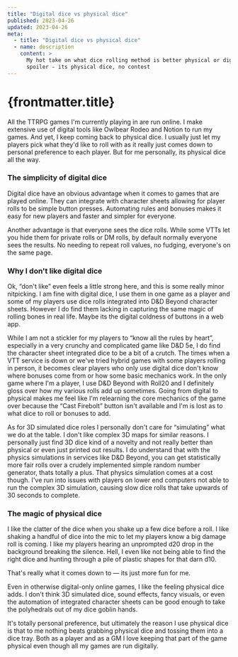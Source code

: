 ```yaml
---
title: "Digital dice vs physical dice"
published: 2023-04-26
updated: 2023-04-26
meta:
  - title: "Digital dice vs physical dice"
  - name: description
    content: >
      My hot take on what dice rolling method is better physical or digital and
      spoiler - its physical dice, no contest
---
```




# {frontmatter.title}

All the TTRPG games I'm currently playing in are run online. I make extensive
use of digital tools like Owlbear Rodeo and Notion to run my games. And yet, I
keep coming back to physical dice. I usually just let my players pick what
they'd like to roll with as it really just comes down to personal preference to
each player. But for me personally, its physical dice all the way.

### The simplicity of digital dice

Digital dice have an obvious advantage when it comes to games that are played
online. They can integrate with character sheets allowing for player rolls to be
simple button presses. Automating rules and bonuses makes it easy for new
players and faster and simpler for everyone.

Another advantage is that everyone sees the dice rolls. While some VTTs let you
hide them for private rolls or DM rolls, by default normally everyone sees the
results. No needing to repeat roll values, no fudging, everyone's on the same
page.

### Why I don't like digital dice

Ok, “don't like” even feels a little strong here, and this is some really minor
nitpicking. I am fine with digital dice, I use them in one game as a player and
some of my players use dice rolls integrated into D&D Beyond character sheets.
However I do find them lacking in capturing the same magic of rolling bones in
real life. Maybe its the digital coldness of buttons in a web app.

While I am not a stickler for my players to “know all the rules by heart”,
especially in a very crunchy and complicated game like D&D 5e, I do find the
character sheet integrated dice to be a bit of a crutch. The times when a VTT
service is down or we've tried hybrid games with some players rolling in person,
it becomes clear players who only use digital dice don't know where bonuses come
from or how some basic mechanics work. In the only game where I'm a player, I
use D&D Beyond with Roll20 and I definitely gloss over how my various rolls add
up sometimes. Going from digital to physical makes me feel like I'm relearning
the core mechanics of the game over because the “Cast Firebolt” button isn't
available and I'm is lost as to what dice to roll or bonuses to add.

As for 3D simulated dice roles I personally don't care for “simulating” what we
do at the table. I don't like complex 3D maps for similar reasons. I personally
just find 3D dice kind of a novelty and not really better than physical or even
just printed out results. I do understand that with the physics simulations in
services like D&D Beyond, you can get statistically more fair rolls over a
crudely implemented simple random number generator, thats totally a plus. That
physics simulation comes at a cost though. I've run into issues with players on
lower end computers not able to run the complex 3D simulation, causing slow dice
rolls that take upwards of 30 seconds to complete.

### The magic of physical dice

I like the clatter of the dice when you shake up a few dice before a roll. I
like shaking a handful of dice into the mic to let my players know a big damage
roll is coming. I like my players hearing an unprompted d20 drop in the
background breaking the silence. Hell, I even like not being able to find the
right dice and hunting through a pile of plastic shapes for that darn d10.

That's really what it comes down to &mdash; its just more fun for me.

Even in otherwise digital-only online games, I like the feeling physical dice
adds. I don't think 3D simulated dice, sound effects, fancy visuals, or even the
automation of integrated character sheets can be good enough to take the
polyhedrals out of my dice goblin hands.

It's totally personal preference, but ultimately the reason I use physical dice
is that to me nothing beats grabbing physical dice and tossing them into a dice
tray. Both as a player and as a GM I love keeping that part of the game physical
even though all my games are run digitally.
